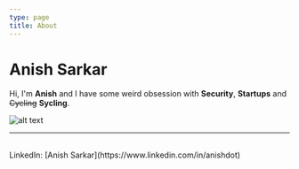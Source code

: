 ```yaml
---
type: page
title: About
---
```


# Anish Sarkar

Hi, I'm **Anish** and I have some weird obsession with **Security**, **Startups** and ~~Cycling~~ **Sycling**.

![alt text](https://anishwantstobeasecurity.engineer/images/FBF78BCC-9599-4726-9770-1FB9AEFE7394.png)


---

<div>
  <br />
  LinkedIn: [Anish Sarkar](https://www.linkedin.com/in/anishdot)
</div>
